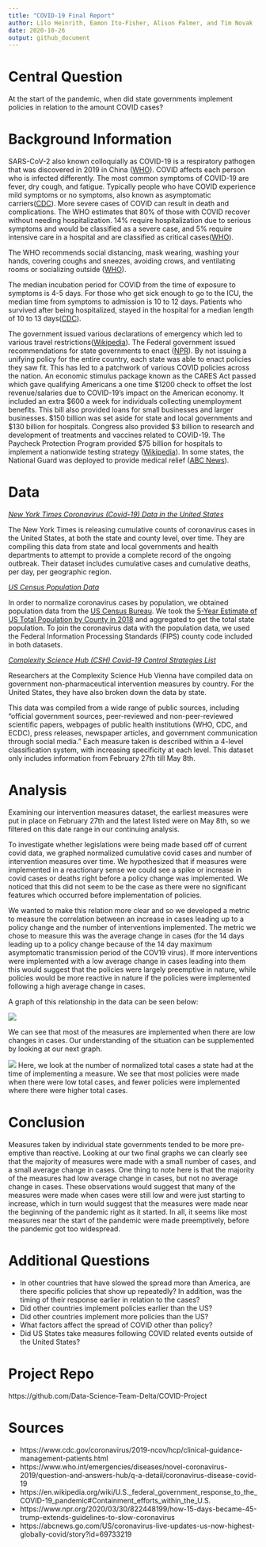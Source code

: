 ```yaml
---
title: "COVID-19 Final Report"
author: Lilo Heinrith, Eamon Ito-Fisher, Alison Palmer, and Tim Novak
date: 2020-10-26
output: github_document
---
```


# Central Question
<!-- -------------------------------------------------- -->

At the start of the pandemic, when did state governments implement policies in relation to the amount COVID cases? 

# Background Information
<!-- -------------------------------------------------- -->

SARS-CoV-2 also known colloquially as COVID-19 is a respiratory pathogen that was discovered in 2019 in China ([WHO](https://www.who.int/emergencies/diseases/novel-coronavirus-2019/question-and-answers-hub/q-a-detail/coronavirus-disease-covid-19)).  COVID affects each person who is infected differently. The most common symptoms of COVID-19 are fever, dry cough, and fatigue. Typically people who have COVID experience mild symptoms or no symptoms, also known as asymptomatic carriers([CDC](https://www.cdc.gov/coronavirus/2019-ncov/hcp/clinical-guidance-management-patients.html)). More severe cases of COVID can result in death and complications. The WHO estimates that 80% of those with COVID recover without needing hospitalization. 14% require hospitalization due to serious symptoms and would be classified as a severe case, and 5% require intensive care in a hospital and are classified as critical cases([WHO](https://www.who.int/emergencies/diseases/novel-coronavirus-2019/question-and-answers-hub/q-a-detail/coronavirus-disease-covid-19)). 

The WHO recommends social distancing, mask wearing, washing your hands, covering coughs and sneezes, avoiding crows, and ventilating rooms or socializing outside ([WHO](https://www.who.int/emergencies/diseases/novel-coronavirus-2019/question-and-answers-hub/q-a-detail/coronavirus-disease-covid-19)).  

The median incubation period for COVID from the time of exposure to symptoms is 4-5 days. For those who get sick enough to go to the ICU, the median time from symptoms to admission is 10 to 12 days. Patients who survived after being hospitalized, stayed in the hospital for a median length of 10 to 13 days([CDC](https://www.cdc.gov/coronavirus/2019-ncov/hcp/clinical-guidance-management-patients.html)). 

The government issued various declarations of emergency which led to various travel restrictions([Wikipedia](https://en.wikipedia.org/wiki/U.S._federal_government_response_to_the_COVID-19_pandemic#Containment_efforts_within_the_U.S.)). The Federal government issued recommendations for state governments to enact ([NPR](https://www.npr.org/2020/03/30/822448199/how-15-days-became-45-trump-extends-guidelines-to-slow-coronavirus)). By not issuing a unifying policy for the entire country, each state was able to enact policies they saw fit. This has led to a patchwork of various COVID policies across the nation. An economic stimulus package known as the CARES Act passed which gave qualifying Americans a one time $1200 check to offset the lost revenue/salaries due to COVID-19’s impact on the American economy. It included an extra $600 a week for individuals collecting unemployment benefits. This bill also provided loans for small businesses and larger businesses. $150 billion was set aside for state and local governments and $130 billion for hospitals. Congress also provided $3 billion to research and development of treatments and vaccines related to COVID-19. The Paycheck Protection Program provided $75 billion for hospitals to implement a nationwide testing strategy ([Wikipedia](https://en.wikipedia.org/wiki/U.S._federal_government_response_to_the_COVID-19_pandemic#Containment_efforts_within_the_U.S.)). In some states, the National Guard was deployed to provide medical relief ([ABC News](https://abcnews.go.com/US/coronavirus-live-updates-us-now-highest-globally-covid/story?id=69733219)). 

# Data
<!-- -------------------------------------------------- -->

*[New York Times Coronavirus (Covid-19) Data in the United States](https://github.com/nytimes/covid-19-data)*


The New York Times is releasing cumulative counts of coronavirus cases in the United States, at both the state and county level, over time. They are compiling this data from state and local governments and health departments to attempt to provide a complete record of the ongoing outbreak. Their dataset includes cumulative cases and cumulative deaths, per day, per geographic region.


*[US Census Population Data](https://data.census.gov/cedsci/table?q=United%20States&t=Population%20Total&g=0100000US.050000&tid=ACSDT5Y2018.B01003&hidePreview=false)*


In order to normalize coronavirus cases by population, we obtained population data from the [US Census Bureau](https://data.census.gov). We took the [5-Year Estimate of US Total Population by County in 2018](https://data.census.gov/cedsci/table?q=United%20States&t=Population%20Total&g=0100000US.050000&tid=ACSDT5Y2018.B01003&hidePreview=false) and aggregated to get the total state population. To join the coronavirus data with the population data, we used the Federal Information Processing Standards (FIPS) county code included in both datasets.

*[Complexity Science Hub (CSH) Covid-19 Control Strategies List](https://github.com/amel-github/covid19-interventionmeasures)*


Researchers at the Complexity Science Hub Vienna have compiled data on government non-pharmaceutical intervention measures by country. For the United States, they have also broken down the data by state.

This data was compiled from a wide range of public sources, including “official government sources, peer-reviewed and non-peer-reviewed scientific papers, webpages of public health institutions (WHO, CDC, and ECDC), press releases, newspaper articles, and government communication through social media.” Each measure taken is described within a 4-level classification system, with increasing specificity at each level. This dataset only includes information from February 27th till May 8th. 



# Analysis
<!-- -------------------------------------------------- -->

Examining our intervention measures dataset, the earliest measures were put in place on February 27th and the latest listed were on May 8th, so we filtered on this date range in our continuing analysis.

To investigate whether legislations were being made based off of current covid data, we graphed normalized cumulative covid cases and number of intervention measures over time. We hypothesized that if measures were implemented in a reactionary sense we could see a spike or increase in covid cases or deaths right before a policy change was implemented. We noticed that this did not seem to be the case as there were no significant features which occurred before implementation of policies. 

We wanted to make this relation more clear and so we developed a metric to measure the correlation between an increase in cases leading up to a policy change and the number of interventions implemented. The metric we chose to measure this was the average change in cases (for the 14 days leading up to a policy change because of the 14 day maximum asymptomatic transmission period of the COV19 virus). If more interventions were implemented with a low average change in cases leading into them this would suggest that the policies were largely preemptive in nature, while policies would be more reactive in nature if the policies were implemented following a high average change in cases.

A graph of this relationship in the data can be seen below:


![](./images/measures_vs_delta_cases.png)

We can see that most of the measures are implemented when there are low changes in cases. Our understanding of the situation can be supplemented by looking at our next graph.

![](./images/measures_vs_cases.png)
Here, we look at the number of normalized total cases a state had at the time of implementing a measure. We see that most policies were made when there were low total cases, and fewer policies were implemented where there were higher total cases.

# Conclusion
<!-- -------------------------------------------------- -->

Measures taken by individual state governments tended to be more pre-emptive than reactive. Looking at our two final graphs we can clearly see that the majority of measures were made with a small number of cases, and a small average change in cases. One thing to note here is that the majority of the measures had low average change in cases, but not no average change in cases. These observations would suggest that many of the measures were made when cases were still low and were just starting to increase, which in turn would suggest that the measures were made near the beginning of the pandemic right as it started. In all, it seems like most measures near the start of the pandemic were made preemptively, before the pandemic got too widespread. 



# Additional Questions
<!-- -------------------------------------------------- -->

* In other countries that have slowed the spread more than America, are there specific policies that show up repeatedly? In addition, was the timing of their response earlier in relation to the cases?
* Did other countries implement policies earlier than the US?
* Did other countries implement more policies than the US?
* What factors affect the spread of COVID other than policy?
* Did US States take measures following COVID related events outside of the United States?

# Project Repo
<!-- -------------------------------------------------- -->

https://github.com/Data-Science-Team-Delta/COVID-Project

# Sources
<!-- -------------------------------------------------- -->

* https://www.cdc.gov/coronavirus/2019-ncov/hcp/clinical-guidance-management-patients.html
* https://www.who.int/emergencies/diseases/novel-coronavirus-2019/question-and-answers-hub/q-a-detail/coronavirus-disease-covid-19
* https://en.wikipedia.org/wiki/U.S._federal_government_response_to_the_COVID-19_pandemic#Containment_efforts_within_the_U.S.
* https://www.npr.org/2020/03/30/822448199/how-15-days-became-45-trump-extends-guidelines-to-slow-coronavirus
* https://abcnews.go.com/US/coronavirus-live-updates-us-now-highest-globally-covid/story?id=69733219
